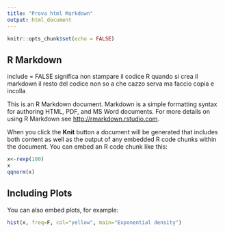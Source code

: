 ```yaml
---
title: "Prova html Markdown"
output: html_document
---
```


```r
knitr::opts_chunk$set(echo = FALSE)
```

## R Markdown

include = FALSE significa non stampare il codice R quando si crea il markdown
il resto del codice non so a che cazzo serva ma faccio copia e incolla

This is an R Markdown document. Markdown is a simple formatting syntax for authoring HTML, PDF, and MS Word documents. For more details on using R Markdown see <http://rmarkdown.rstudio.com>.

When you click the **Knit** button a document will be generated that includes both content as well as the output of any embedded R code chunks within the document. You can embed an R code chunk like this:

```r
x<-rexp(100)
x
qqnorm(x)
```

## Including Plots

You can also embed plots, for example:

```r
hist(x, freq=F, col="yellow", main="Exponential density")
```

